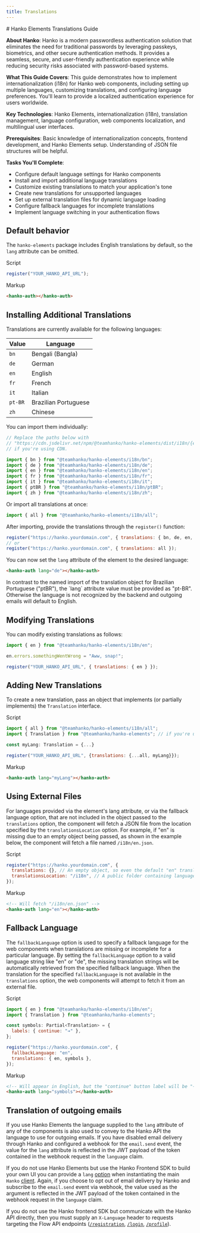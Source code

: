 ```yaml
---
title: Translations
---
```


<div style={{display: 'none'}}>
# Hanko Elements Translations Guide

**About Hanko**: Hanko is a modern passwordless authentication solution that eliminates the need for traditional passwords by leveraging passkeys, biometrics, and other secure authentication methods. It provides a seamless, secure, and user-friendly authentication experience while reducing security risks associated with password-based systems.

**What This Guide Covers**: This guide demonstrates how to implement internationalization (i18n) for Hanko web components, including setting up multiple languages, customizing translations, and configuring language preferences. You'll learn to provide a localized authentication experience for users worldwide.

**Key Technologies**: Hanko Elements, internationalization (i18n), translation management, language configuration, web components localization, and multilingual user interfaces.

**Prerequisites**: Basic knowledge of internationalization concepts, frontend development, and Hanko Elements setup. Understanding of JSON file structures will be helpful.

**Tasks You'll Complete**: 
- Configure default language settings for Hanko components
- Install and import additional language translations
- Customize existing translations to match your application's tone
- Create new translations for unsupported languages
- Set up external translation files for dynamic language loading
- Configure fallback languages for incomplete translations
- Implement language switching in your authentication flows
</div>

## Default behavior
The `hanko-elements` package includes English translations by default, so the `lang` attribute can be omitted.

Script
```js
register("YOUR_HANKO_API_URL");
```

Markup
```html
<hanko-auth></hanko-auth>
```

## Installing Additional Translations

Translations are currently available for the following languages:

| Value | Language               |
| ------| -----------------------|
| `bn`    | Bengali (Bangla)     |
| `de`    | German               |
| `en`    | English              |
| `fr`    | French               |
| `it`    | Italian              |
| `pt-BR` | Brazilian Portuguese |
| `zh`    | Chinese              |

You can import them individually:

```js
// Replace the paths below with
// "https://cdn.jsdelivr.net/npm/@teamhanko/hanko-elements/dist/i18n/{en|de|all|...}.js"
// if you're using CDN.

import { bn } from "@teamhanko/hanko-elements/i18n/bn";
import { de } from "@teamhanko/hanko-elements/i18n/de";
import { en } from "@teamhanko/hanko-elements/i18n/en";
import { fr } from "@teamhanko/hanko-elements/i18n/fr";
import { it } from "@teamhanko/hanko-elements/i18n/it";
import { ptBR } from "@teamhanko/hanko-elements/i18n/ptBR";
import { zh } from "@teamhanko/hanko-elements/i18n/zh";
```

Or import all translations at once:

```js
import { all } from "@teamhanko/hanko-elements/i18n/all";
```

After importing, provide the translations through the `register()` function:

```js
register("https://hanko.yourdomain.com", { translations: { bn, de, en, fr, it, ptBR, zh } });
// or
register("https://hanko.yourdomain.com", { translations: all });
```

You can now set the `lang` attribute of the element to the desired language:

```html
<hanko-auth lang="de"></hanko-auth>
```

<Warning>
    In contrast to the named import of the translation object for Brazilian Portuguese ("ptBR"), the `lang` attribute
    value must be provided as "pt-BR". Otherwise the language is not recognized by the backend and outgoing emails will
    default to English.
</Warning>


## Modifying Translations

You can modify existing translations as follows:

```js
import { en } from "@teamhanko/hanko-elements/i18n/en";

en.errors.somethingWentWrong = "Aww, snap!";

register("YOUR_HANKO_API_URL", { translations: { en } });
```

## Adding New Translations

To create a new translation, pass an object that implements (or partially implements) the `Translation` interface.

Script

```js
import { all } from "@teamhanko/hanko-elements/i18n/all";
import { Translation } from "@teamhanko/hanko-elements"; // if you're using typescript

const myLang: Translation = {...}

register("YOUR_HANKO_API_URL", {translations: {...all, myLang}});
```

Markup

```html
<hanko-auth lang="myLang"></hanko-auth>
```

## Using External Files

For languages provided via the element's lang attribute, or via the fallback language option, that are not included in
the object passed to the `translations` option, the component will fetch a JSON file from the location specified by the
`translationsLocation` option. For example, if "en" is missing due to an empty object being passed, as shown in the
example below, the component will fetch a file named `/i18n/en.json`.

Script

```js
register("https://hanko.yourdomain.com", {
  translations: {}, // An empty object, so even the default "en" translation won't be available.
  translationsLocation: "/i18n", // A public folder containing language files, e.g., "en.json".
});
```

Markup

```html
<!-- Will fetch "/i18n/en.json" -->
<hanko-auth lang="en"></hanko-auth>
```

## Fallback Language

The `fallbackLanguage` option is used to specify a fallback language for the web components when translations are
missing or incomplete for a particular language. By setting the `fallbackLanguage` option to a valid language string
like "en" or "de", the missing translation strings will be automatically retrieved from the specified fallback language.
When the translation for the specified `fallbackLanguage` is not available in the `translations` option, the web
components will attempt to fetch it from an external file.

Script

```js
import { en } from "@teamhanko/hanko-elements/i18n/en";
import { Translation } from "@teamhanko/hanko-elements";

const symbols: Partial<Translation> = {
  labels: { continue: "➔" },
};

register("https://hanko.yourdomain.com", {
  fallbackLanguage: "en",
  translations: { en, symbols },
});
```

Markup

```html
<!-- Will appear in English, but the "continue" button label will be "➔"  -->
<hanko-auth lang="symbols"></hanko-auth>
```

## Translation of outgoing emails

If you use Hanko Elements the language supplied to the `lang` attribute of any of the components is also used to convey
to the Hanko API the language to use for outgoing emails. If you have disabled email delivery through Hanko and
configured a webhook for the `email.send` event, the value for the `lang` attribute is reflected in the JWT payload of
the token contained in the webhook request in the `language` claim.

If you do not use Hanko Elements but use the Hanko Frontend SDK to build your own UI you can provide a `lang`
[option](https://teamhanko.github.io/hanko/jsdoc/hanko-frontend-sdk/HankoOptions.html) when instantiating the main
`Hanko` [client](https://teamhanko.github.io/hanko/jsdoc/hanko-frontend-sdk/Hanko.html). Again, if you choose to
opt out of email delivery by Hanko and subscribe to the `email.send` event via webhook, the value used as the argument
is reflected in the JWT payload of the token contained in the webhook request in the `language` claim.

If you do not use the Hanko frontend SDK but communicate with the Hanko API directly, then you must supply an
`X-Language` header to requests targeting the Flow API endpoints
([`/registration`](https://docs.hanko.io/api-reference/flow/registration),
[`/login`](https://docs.hanko.io/api-reference/flow/login),
[`/profile`](https://docs.hanko.io/api-reference/flow/profile)).